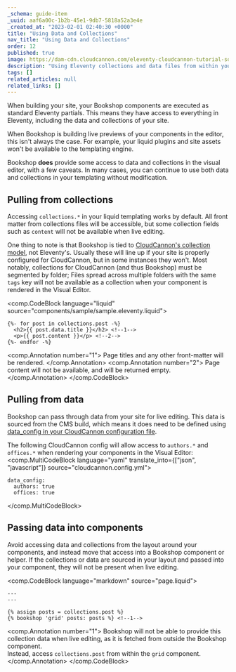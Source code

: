 ```yaml
---
_schema: guide-item
_uuid: aaf6a00c-1b2b-45e1-9db7-5818a52a3e4e
_created_at: "2023-02-01 02:40:30 +0000"
title: "Using Data and Collections"
nav_title: "Using Data and Collections"
order: 12
published: true
image: https://dam-cdn.cloudcannon.com/eleventy-cloudcannon-tutorial-social.png
description: "Using Eleventy collections and data files from within your Bookshop components"
tags: []
related_articles: null
related_links: []
---
```


When building your site, your Bookshop components are executed as standard Eleventy partials.
This means they have access to everything in Eleventy, including the data and collections of your site.

When Bookshop is building live previews of your components in the editor, this isn't always the case.
For example, your liquid plugins and site assets won't be available to the templating engine.

Bookshop **does** provide some access to data and collections in the visual editor, with a few caveats.
In many cases, you can continue to use both data and collections in your templating without modification.

## Pulling from collections

Accessing `collections.*` in your liquid templating works by default. All front matter from collections files
will be accessible, but some collection fields such as `content` will not be available when live editing.

One thing to note is that Bookshop is tied to [CloudCannon's collection model](https://cloudcannon.com/documentation/articles/defining-your-collections/), not Eleventy's.
Usually these will line up if your site is properly configured for CloudCannon, but in some instances they won't.
Most notably, collections for CloudCannon (and thus Bookshop) must be segmented by folder; Files spread across multiple
folders with the same `tags` key will not be available as a collection when your component is rendered in the Visual Editor.


<comp.CodeBlock language="liquid" source="components/sample/sample.eleventy.liquid">
```
{%- for post in collections.post -%}
  <h2>{{ post.data.title }}</h2> <!--1-->
  <p>{{ post.content }}</p> <!--2-->
{%- endfor -%}
```
<comp.Annotation number="1">
  Page titles and any other front-matter will be rendered.
</comp.Annotation>
<comp.Annotation number="2">
  Page content will not be available, and will be returned empty.
</comp.Annotation>
</comp.CodeBlock>

## Pulling from data

Bookshop can pass through data from your site for live editing. This data is sourced from the CMS build,
which means it does need to be defined using [data_config in your CloudCannon configuration file](https://cloudcannon.com/documentation/articles/defining-your-data/).

The following CloudCannon config will allow access to `authors.*` and `offices.*` when rendering your components
in the Visual Editor:
<comp.MultiCodeBlock language="yaml" translate_into={["json", "javascript"]} source="cloudcannon.config.yml">
```
data_config:
  authors: true
  offices: true
```
</comp.MultiCodeBlock>

## Passing data into components

Avoid accessing data and collections from the layout around your components,
and instead move that access into a Bookshop component or helper. If the collections or data are sourced
in your layout and passed into your component, they will not be present when live editing.

<comp.CodeBlock language="markdown" source="page.liquid">
```
---
---

{% assign posts = collections.post %}
{% bookshop 'grid' posts: posts %} <!--1-->
```
<comp.Annotation number="1">
  Bookshop will not be able to provide this collection data when live editing, as it is fetched from
  outside the Bookshop component.  
  Instead, access `collections.post` from within the `grid` component.
</comp.Annotation>
</comp.CodeBlock>
